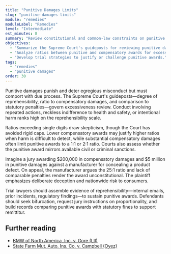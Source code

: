 ```yaml
---
title: "Punitive Damages Limits"
slug: "punitive-damages-limits"
module: "remedies"
moduleLabel: "Remedies"
level: "Intermediate"
est_minutes: 8
summary: "Review constitutional and common-law constraints on punitive damages awards."
objectives:
  - "Summarize the Supreme Court's guideposts for reviewing punitive damages."
  - "Analyze ratios between punitive and compensatory awards for excessiveness."
  - "Develop trial strategies to justify or challenge punitive awards."
tags:
  - "remedies"
  - "punitive damages"
order: 30
---
```


Punitive damages punish and deter egregious misconduct but must comport with due process. The Supreme Court's guideposts—degree of reprehensibility, ratio to compensatory damages, and comparison to statutory penalties—govern excessiveness review. Conduct involving repeated actions, reckless indifference to health and safety, or intentional harm ranks high on the reprehensibility scale.

Ratios exceeding single digits draw skepticism, though the Court has avoided rigid caps. Lower compensatory awards may justify higher ratios when harm is difficult to detect, while substantial compensatory damages often limit punitive awards to a 1:1 or 2:1 ratio. Courts also assess whether the punitive award mirrors available civil or criminal sanctions.

Imagine a jury awarding $200,000 in compensatory damages and $5 million in punitive damages against a manufacturer for concealing a product defect. On appeal, the manufacturer argues the 25:1 ratio and lack of comparable penalties render the award unconstitutional. The plaintiff emphasizes deliberate deception and nationwide risk to consumers.

Trial lawyers should assemble evidence of reprehensibility—internal emails, prior incidents, regulatory findings—to sustain punitive awards. Defendants should seek bifurcation, request jury instructions on proportionality, and build records comparing punitive awards with statutory fines to support remittitur.

## Further reading

- [BMW of North America, Inc. v. Gore (LII)](https://www.law.cornell.edu/supremecourt/text/517/559)
- [State Farm Mut. Auto. Ins. Co. v. Campbell (Oyez)](https://www.oyez.org/cases/2002/01-1289)
